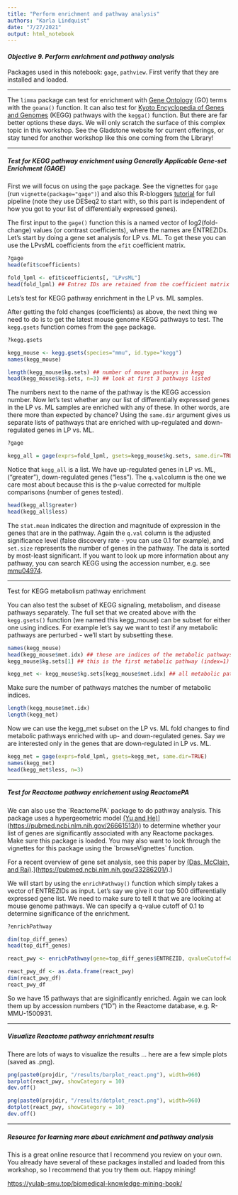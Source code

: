 ```yaml
---
title: "Perform enrichment and pathway analysis" 
authors: "Karla Lindquist"
date: "7/27/2021"
output: html_notebook
---
```


#### *Objective 9. Perform enrichment and pathway analysis*

Packages used in this notebook: `gage`, `pathview`. First verify that they are installed and loaded.

------------------------------------------------------------------------

The `limma` package can test for enrichment with [Gene Ontology](http://geneontology.org/) (GO) terms with the `goana()` function. It can also test for [Kyoto Encyclopedia of Genes and Genomes](https://www.genome.jp/kegg/) (KEGG) pathways with the `kegga()` function. But there are far better options these days. We will only scratch the surface of this complex topic in this workshop. See the Gladstone website for current offerings, or stay tuned for another workshop like this one coming from the Library!

------------------------------------------------------------------------

##### Test for KEGG pathway enrichment using Generally Applicable Gene-set Enrichment (GAGE)

First we will focus on using the `gage` package. See the vignettes for `gage` (run `vignette(package="gage")`) and also this R-bloggers [tutorial](https://www.r-bloggers.com/tutorial-rna-seq-differential-expression-pathway-analysis-with-sailfish-deseq2-gage-and-pathview/) for full pipeline (note they use DESeq2 to start with, so this part is independent of how you got to your list of differentially expressed genes).

The first input to the `gage()` function this is a named vector of log2(fold-change) values (or contrast coefficients), where the names are ENTREZIDs. Let's start by doing a gene set analysis for LP vs. ML. To get these you can use the LPvsML coefficients from the `efit` coefficient matrix.

```r
?gage
head(efit$coefficients)

fold_lpml <- efit$coefficients[, "LPvsML"]
head(fold_lpml) ## Entrez IDs are retained from the coefficient matrix
```

Lets's test for KEGG pathway enrichment in the LP vs. ML samples.

After getting the fold changes (coefficients) as above, the next thing we need to do is to get the latest mouse genome KEGG pathways to test. The `kegg.gsets` function comes from the `gage` package.

```r
?kegg.gsets

kegg_mouse <- kegg.gsets(species="mmu", id.type="kegg")
names(kegg_mouse)

length(kegg_mouse$kg.sets) ## number of mouse pathways in kegg
head(kegg_mouse$kg.sets, n=3) ## look at first 3 pathways listed
```

The numbers next to the name of the pathway is the KEGG accession number. Now let's test whether any our list of differentially expressed genes in the LP vs. ML samples are enriched with any of these. In other words, are there more than expected by chance? Using the `same.dir` argument gives us separate lists of pathways that are enriched with up-regulated and down-regulated genes in LP vs. ML.

```r
?gage

kegg_all = gage(exprs=fold_lpml, gsets=kegg_mouse$kg.sets, same.dir=TRUE)
```

Notice that `kegg_all` is a list. We have up-regulated genes in LP vs. ML, ("greater"), down-regulated genes ("less"). The `q.val`column is the one we care most about because this is the p-value corrected for multiple comparisons (number of genes tested).

```r
head(kegg_all$greater)
head(kegg_all$less)
```

The `stat.mean` indicates the direction and magnitude of expression in the genes that are in the pathway. Again the `q.val` column is the adjusted significance level (false discovery rate - you can use 0.1 for example), and `set.size` represents the number of genes in the pathway. The data is sorted by most-least significant. If you want to look up more information about any pathway, you can search KEGG using the accession number, e.g. see [mmu04974](https://www.genome.jp/dbget-bin/www_bget?mmu04974).

------------------------------------------------------------------------

Test for KEGG metabolism pathway enrichment

You can also test the subset of KEGG signaling, metabolism, and disease pathways separately. The full set that we created above with the `kegg.gsets()` function (we named this kegg_mouse) can be subset for either one using indices. For example let's say we want to test if any metabolic pathways are perturbed - we'll start by subsetting these.

```r
names(kegg_mouse)
head(kegg_mouse$met.idx) ## these are indices of the metabolic pathways
kegg_mouse$kg.sets[1] ## this is the first metabolic pathway (index=1)
```

```r
kegg_met <- kegg_mouse$kg.sets[kegg_mouse$met.idx] ## all metabolic pathways
```

Make sure the number of pathways matches the number of metabolic indices.

```r
length(kegg_mouse$met.idx)
length(kegg_met)
```

Now we can use the kegg_met subset on the LP vs. ML fold changes to find metabolic pathways enriched with up- and down-regulated genes. Say we are interested only in the genes that are down-regulated in LP vs. ML.

```r
kegg_met = gage(exprs=fold_lpml, gsets=kegg_met, same.dir=TRUE)
names(kegg_met) 
head(kegg_met$less, n=3)
```

------------------------------------------------------------------------

##### Test for Reactome pathway enrichement using ReactomePA

We can also use the \`ReactomePA\` package to do pathway analysis. This package uses a hypergeometric model [(Yu and He)](%5Bhttps://pubmed.ncbi.nlm.nih.gov/26661513/)](<https://pubmed.ncbi.nlm.nih.gov/26661513/>)) to determine whether your list of genes are significantly associated with any Reactome packages. Make sure this package is loaded. You may also want to look through the vignettes for this package using the \`browseVignettes\` function.

For a recent overview of gene set analysis, see this paper by [(Das, McClain, and Rai)](%5Bhttps://pubmed.ncbi.nlm.nih.gov/33286201/).](<https://pubmed.ncbi.nlm.nih.gov/33286201/>).)

We will start by using the `enrichPathway()` function which simply takes a vector of ENTREZIDs as input. Let's say we give it our top 500 differentially expressed gene list. We need to make sure to tell it that we are looking at mouse genome pathways. We can specify a q-value cutoff of 0.1 to determine significance of the enrichment.

```r
?enrichPathway

dim(top_diff_genes)
head(top_diff_genes)

react_pwy <- enrichPathway(gene=top_diff_genes$ENTREZID, qvalueCutoff=0.05, readable=TRUE, organism = "mouse") 

react_pwy_df <- as.data.frame(react_pwy)
dim(react_pwy_df)
react_pwy_df
```

So we have 15 pathways that are siginificantly enriched. Again we can look them up by accession numbers ("ID") in the Reactome database, e.g. R-MMU-1500931.

------------------------------------------------------------------------

##### Visualize Reactome pathway enrichment results

There are lots of ways to visualize the results ... here are a few simple plots (saved as .png).

```r
png(paste0(projdir, "/results/barplot_react.png"), width=960)
barplot(react_pwy, showCategory = 10)
dev.off()

png(paste0(projdir, "/results/dotplot_react.png"), width=960)
dotplot(react_pwy, showCategory = 10)
dev.off()
```

------------------------------------------------------------------------

##### Resource for learning more about enrichment and pathway analysis

This is a great online resource that I recommend you review on your own. You already have several of these packages installed and loaded from this workshop, so I recommend that you try them out. Happy mining!

<https://yulab-smu.top/biomedical-knowledge-mining-book/>

